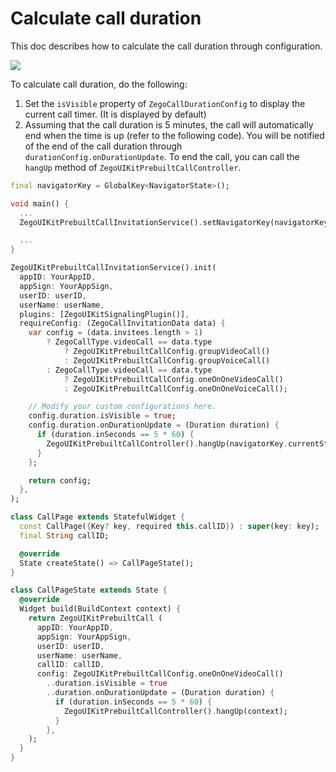 # Calculate call duration

This doc describes how to calculate the call duration through configuration.

<Frame width="256" height="auto" caption="">
  <img src="https://media-resource.spreading.io/5fa3f99cda659c8c9f2907cbb0242e6c/workspace86/call_duration.jpeg" />
</Frame>


To calculate call duration, do the following:

1. Set the `isVisible` property of `ZegoCallDurationConfig` to display the current call timer. (It is displayed by default)
2. Assuming that the call duration is 5 minutes, the call will automatically end when the time is up (refer to the following code). You will be notified of the end of the call duration through `durationConfig.onDurationUpdate`. To end the call, you can call the `hangUp` method of `ZegoUIKitPrebuiltCallController`.

<CodeGroup>

```dart title="With call invitation"
final navigatorKey = GlobalKey<NavigatorState>();

void main() {
  ...
  ZegoUIKitPrebuiltCallInvitationService().setNavigatorKey(navigatorKey);

  ...
}

ZegoUIKitPrebuiltCallInvitationService().init(
  appID: YourAppID,
  appSign: YourAppSign,
  userID: userID,
  userName: userName,
  plugins: [ZegoUIKitSignalingPlugin()],
  requireConfig: (ZegoCallInvitationData data) {
    var config = (data.invitees.length > 1)
        ? ZegoCallType.videoCall == data.type
            ? ZegoUIKitPrebuiltCallConfig.groupVideoCall()
            : ZegoUIKitPrebuiltCallConfig.groupVoiceCall()
        : ZegoCallType.videoCall == data.type
            ? ZegoUIKitPrebuiltCallConfig.oneOnOneVideoCall()
            : ZegoUIKitPrebuiltCallConfig.oneOnOneVoiceCall();

    // Modify your custom configurations here.
    config.duration.isVisible = true;
    config.duration.onDurationUpdate = (Duration duration) {
      if (duration.inSeconds == 5 * 60) {
        ZegoUIKitPrebuiltCallController().hangUp(navigatorKey.currentState!.context);
      }
    };

    return config;
  },
);
```

```dart title="Basic call"
class CallPage extends StatefulWidget {
  const CallPage({Key? key, required this.callID}) : super(key: key);
  final String callID;

  @override
  State createState() => CallPageState();
}

class CallPageState extends State {
  @override
  Widget build(BuildContext context) {
    return ZegoUIKitPrebuiltCall (
      appID: YourAppID,
      appSign: YourAppSign,
      userID: userID,
      userName: userName,
      callID: callID,
      config: ZegoUIKitPrebuiltCallConfig.oneOnOneVideoCall()
        ..duration.isVisible = true
        ..duration.onDurationUpdate = (Duration duration) {
          if (duration.inSeconds == 5 * 60) {
            ZegoUIKitPrebuiltCallController().hangUp(context);
          }
        },
    );
  }
}
```

</CodeGroup>


